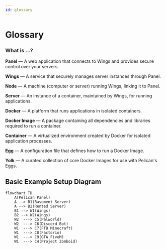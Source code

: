 ```yaml
---
id: glossary
---
```


# Glossary

### What is ...?

**Panel** — A web application that connects to Wings and provides secure control over your servers.

**Wings** — A service that securely manages server instances through Panel.

**Node** — A machine (computer or server) running Wings, linking it to Panel.

**Server** — An instance of a container, maintained by Wings, for running applications.

**Docker** — A platform that runs applications in isolated containers.

**Docker Image**  — A package containing all dependencies and libraries required to run a container.

**Container** — A virtualized environment created by Docker for isolated application processes.

**Egg**  — A configuration file that defines how to run a Docker Image.

**Yolk**  — A curated collection of core Docker Images for use with Pelican's Eggs.


## Basic Example Setup Diagram

```mermaid
flowchart TD
    A(Pelican Panel)
    A --> B1(Basement Server)
    A --> B2(Rented Server)
    B1 --> W1(Wings)
    B2 --> W2(Wings)
    W2  ---> C5(Palworld)
    W2  ---> C6(Discord Bot)
    W1  ---> C7(FTB Minecraft)
    W1  ---> C8(Factorio)
    W1  ---> C9(GTA FiveM)
    W1  ---> C4(Project Zomboid)
```
